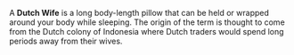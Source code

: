 
A '''Dutch Wife''' is a long body-length pillow that can be held or wrapped around your body while sleeping. The origin of the term is thought to come from the Dutch colony of Indonesia where Dutch traders would spend long periods away from their wives.
